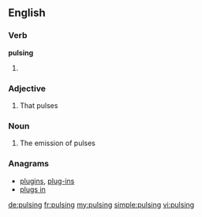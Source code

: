 ==English==

===Verb===
'''pulsing'''

# {{present participle of|pulse}}

===Adjective===
{{en-adj|-}}

# That pulses

===Noun===
{{en-noun|-}}

# The emission of pulses

===Anagrams===
* [[plugins#English|plugins]], [[plug-ins#English|plug-ins]]
* [[plugs in#English|plugs in]]

[[de:pulsing]]
[[fr:pulsing]]
[[my:pulsing]]
[[simple:pulsing]]
[[vi:pulsing]]